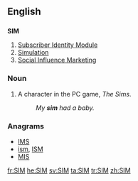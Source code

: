 ==English==

==={{acronym}}===
'''SIM'''

# [[Subscriber Identity Module]]
# [[simulation|Simulation]]
# [[Social Influence Marketing]]

===Noun===
{{en-noun|head=sim|pl=[[SIMs]]|pl2=[[sims]]}}
# A character in the PC game, ''The Sims''.
#: ''My '''sim''' had a baby.''

===Anagrams===
* [[IMS#English|IMS]] 
* [[ism#English|ism]], [[ISM#English|ISM]]
* [[MIS#English|MIS]]

[[fr:SIM]]
[[he:SIM]]
[[sv:SIM]]
[[ta:SIM]]
[[tr:SIM]]
[[zh:SIM]]